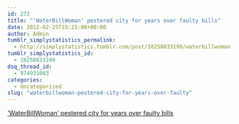 ```yaml
---
id: 272
title: "'WaterBillWoman' pestered city for years over faulty bills"
date: 2012-02-25T15:23:00+00:00
author: Admin
tumblr_simplystatistics_permalink:
  - http://simplystatistics.tumblr.com/post/18250833199/waterbillwoman-pestered-city-for-years-over-faulty
tumblr_simplystatistics_id:
  - 18250833199
dsq_thread_id:
  - 974931083
categories:
  - Uncategorized
slug: "waterbillwoman-pestered-city-for-years-over-faulty"
---
```

['WaterBillWoman' pestered city for years over faulty bills](http://www.baltimoresun.com/news/maryland/bs-md-ci-water-bills-20120224,0,7923036.story)
